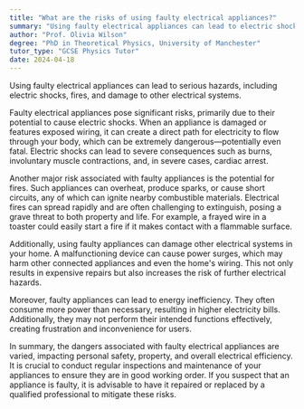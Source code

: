 ```yaml
---
title: "What are the risks of using faulty electrical appliances?"
summary: "Using faulty electrical appliances can lead to electric shocks, fires, and damage to other electrical systems."
author: "Prof. Olivia Wilson"
degree: "PhD in Theoretical Physics, University of Manchester"
tutor_type: "GCSE Physics Tutor"
date: 2024-04-18
---
```


Using faulty electrical appliances can lead to serious hazards, including electric shocks, fires, and damage to other electrical systems.

Faulty electrical appliances pose significant risks, primarily due to their potential to cause electric shocks. When an appliance is damaged or features exposed wiring, it can create a direct path for electricity to flow through your body, which can be extremely dangerous—potentially even fatal. Electric shocks can lead to severe consequences such as burns, involuntary muscle contractions, and, in severe cases, cardiac arrest.

Another major risk associated with faulty appliances is the potential for fires. Such appliances can overheat, produce sparks, or cause short circuits, any of which can ignite nearby combustible materials. Electrical fires can spread rapidly and are often challenging to extinguish, posing a grave threat to both property and life. For example, a frayed wire in a toaster could easily start a fire if it makes contact with a flammable surface.

Additionally, using faulty appliances can damage other electrical systems in your home. A malfunctioning device can cause power surges, which may harm other connected appliances and even the home's wiring. This not only results in expensive repairs but also increases the risk of further electrical hazards.

Moreover, faulty appliances can lead to energy inefficiency. They often consume more power than necessary, resulting in higher electricity bills. Additionally, they may not perform their intended functions effectively, creating frustration and inconvenience for users.

In summary, the dangers associated with faulty electrical appliances are varied, impacting personal safety, property, and overall electrical efficiency. It is crucial to conduct regular inspections and maintenance of your appliances to ensure they are in good working order. If you suspect that an appliance is faulty, it is advisable to have it repaired or replaced by a qualified professional to mitigate these risks.
    